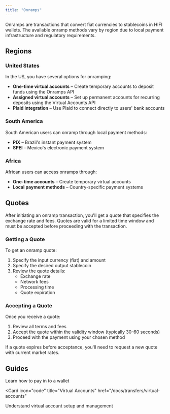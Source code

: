 ```yaml
---
title: "Onramps"
---
```


Onramps are transactions that convert fiat currencies to stablecoins in HIFI wallets. The available onramp methods vary by region due to local payment infrastructure and regulatory requirements.

## Regions

### United States

In the US, you have several options for onramping:

- **One-time virtual accounts** – Create temporary accounts to deposit funds using the Onramps API
- **Assigned virtual accounts** – Set up permanent accounts for recurring deposits using the Virtual Accounts API
- **Plaid integration** – Use Plaid to connect directly to users' bank accounts

### South America

South American users can onramp through local payment methods:

- **PIX** – Brazil's instant payment system
- **SPEI** – Mexico's electronic payment system

### Africa

African users can access onramps through:

- **One-time accounts** – Create temporary virtual accounts
- **Local payment methods** – Country-specific payment systems

## Quotes

After initiating an onramp transaction, you'll get a quote that specifies the exchange rate and fees. Quotes are valid for a limited time window and must be accepted before proceeding with the transaction.

### Getting a Quote

To get an onramp quote:

1. Specify the input currency (fiat) and amount
2. Specify the desired output stablecoin
3. Review the quote details:
   - Exchange rate
   - Network fees
   - Processing time
   - Quote expiration

### Accepting a Quote

Once you receive a quote:

1. Review all terms and fees
2. Accept the quote within the validity window (typically 30-60 seconds)
3. Proceed with the payment using your chosen method

If a quote expires before acceptance, you'll need to request a new quote with current market rates.

## Guides

<Card icon="code" title="Create an onramp" href="/guides/onramps">
  Learn how to pay in to a wallet
</Card>

<Card
  icon="code"
  title="Virtual Accounts"
  href="/docs/transfers/virtual-accounts"
>
  Understand virtual account setup and management
</Card>

